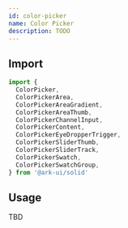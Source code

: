 ```yaml
---
id: color-picker
name: Color Picker
description: TODO
---
```


## Import

```ts
import {
  ColorPicker,
  ColorPickerArea,
  ColorPickerAreaGradient,
  ColorPickerAreaThumb,
  ColorPickerChannelInput,
  ColorPickerContent,
  ColorPickerEyeDropperTrigger,
  ColorPickerSliderThumb,
  ColorPickerSliderTrack,
  ColorPickerSwatch,
  ColorPickerSwatchGroup,
} from '@ark-ui/solid'
```

## Usage

TBD
